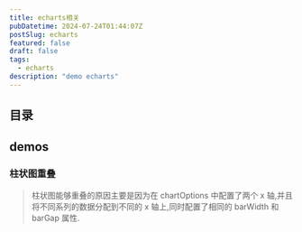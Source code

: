 ```yaml
---
title: echarts相关
pubDatetime: 2024-07-24T01:44:07Z
postSlug: echarts
featured: false
draft: false
tags:
  - echarts
description: "demo echarts"
---
```


## 目录

## demos

### 柱状图重叠

> 柱状图能够重叠的原因主要是因为在 chartOptions 中配置了两个 x 轴,并且将不同系列的数据分配到不同的 x 轴上,同时配置了相同的 barWidth 和 barGap 属性.


<OverLappingBar client:visible />
